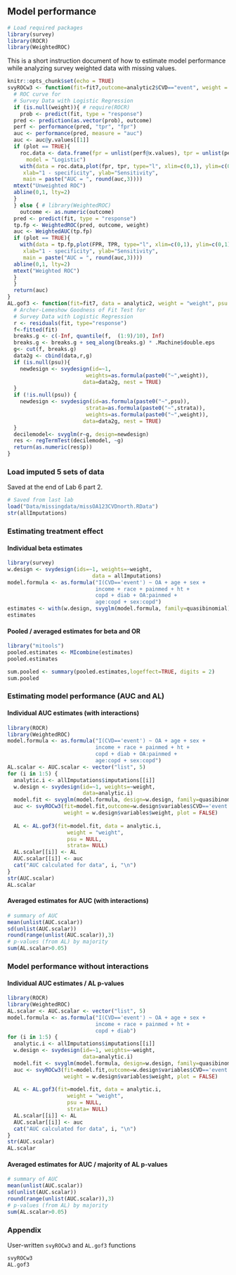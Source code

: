 ## Model performance {.unnumbered}

```r
# Load required packages
library(survey)
library(ROCR)
library(WeightedROC)
```

This is a short instruction document of how to estimate model performance while analyzing survey weighted data with missing values.

```r
knitr::opts_chunk$set(echo = TRUE)
svyROCw3 <- function(fit=fit7,outcome=analytic2$CVD=="event", weight = NULL,plot=FALSE){
  # ROC curve for
  # Survey Data with Logistic Regression
  if (is.null(weight)){ # require(ROCR)
    prob <- predict(fit, type = "response")
  pred <- prediction(as.vector(prob), outcome)
  perf <- performance(pred, "tpr", "fpr")
  auc <- performance(pred, measure = "auc")
  auc <- auc@y.values[[1]]
  if (plot == TRUE){
    roc.data <- data.frame(fpr = unlist(perf@x.values), tpr = unlist(perf@y.values), 
      model = "Logistic")
    with(data = roc.data,plot(fpr, tpr, type="l", xlim=c(0,1), ylim=c(0,1), lwd=1,
     xlab="1 - specificity", ylab="Sensitivity",
     main = paste("AUC = ", round(auc,3))))
  mtext("Unweighted ROC")
  abline(0,1, lty=2)
  }
  } else { # library(WeightedROC)
    outcome <- as.numeric(outcome)
  pred <- predict(fit, type = "response")
  tp.fp <- WeightedROC(pred, outcome, weight)
  auc <- WeightedAUC(tp.fp)
  if (plot == TRUE){
    with(data = tp.fp,plot(FPR, TPR, type="l", xlim=c(0,1), ylim=c(0,1), lwd=1,
     xlab="1 - specificity", ylab="Sensitivity",
     main = paste("AUC = ", round(auc,3))))
  abline(0,1, lty=2)
  mtext("Weighted ROC")
  }
  }
  return(auc)
}
AL.gof3 <- function(fit=fit7, data = analytic2, weight = "weight", psu = "psu", strata= "strata"){
  # Archer-Lemeshow Goodness of Fit Test for
  # Survey Data with Logistic Regression
  r <- residuals(fit, type="response") 
  f<-fitted(fit) 
  breaks.g <- c(-Inf, quantile(f,  (1:9)/10), Inf)
  breaks.g <- breaks.g + seq_along(breaks.g) * .Machine$double.eps
  g<- cut(f, breaks.g)
  data2g <- cbind(data,r,g)
  if (is.null(psu)){
    newdesign <- svydesign(id=~1,
                         weights=as.formula(paste0("~",weight)), 
                        data=data2g, nest = TRUE)
  }
  if (!is.null(psu)) {
    newdesign <- svydesign(id=as.formula(paste0("~",psu)),
                         strata=as.formula(paste0("~",strata)),
                         weights=as.formula(paste0("~",weight)), 
                        data=data2g, nest = TRUE)
  }
  decilemodel<- svyglm(r~g, design=newdesign) 
  res <- regTermTest(decilemodel, ~g)
  return(as.numeric(res$p)) 
}
```

### Load imputed 5 sets of data

Saved at the end of Lab 6 part 2.

```r
# Saved from last lab
load("Data/missingdata/missOA123CVDnorth.RData")
str(allImputations)
```

### Estimating treatment effect

#### Individual beta estimates

```r
library(survey)
w.design <- svydesign(ids=~1, weights=~weight,
                           data = allImputations)
model.formula <- as.formula("I(CVD=='event') ~ OA + age + sex +
                            income + race + painmed + ht +
                            copd + diab + OA:painmed +
                            age:copd + sex:copd")
estimates <- with(w.design, svyglm(model.formula, family=quasibinomial))
estimates
```

#### Pooled / averaged estimates for beta and OR

```r
library("mitools")
pooled.estimates <- MIcombine(estimates)
pooled.estimates

sum.pooled <- summary(pooled.estimates,logeffect=TRUE, digits = 2)
sum.pooled
```

### Estimating model performance (AUC and AL)

#### Individual AUC estimates (with interactions)

```r
library(ROCR)
library(WeightedROC)
model.formula <- as.formula("I(CVD=='event') ~ OA + age + sex +
                            income + race + painmed + ht +
                            copd + diab + OA:painmed +
                            age:copd + sex:copd")
AL.scalar <- AUC.scalar <- vector("list", 5)
for (i in 1:5) {
  analytic.i <- allImputations$imputations[[i]]
  w.design <- svydesign(id=~1, weights=~weight,
                        data=analytic.i)
  model.fit <- svyglm(model.formula, design=w.design, family=quasibinomial)
  auc <- svyROCw3(fit=model.fit,outcome=w.design$variables$CVD=='event', 
                  weight = w.design$variables$weight, plot = FALSE)
  
  AL <- AL.gof3(fit=model.fit, data = analytic.i, 
                   weight = "weight", 
                   psu = NULL, 
                   strata= NULL)
  AL.scalar[[i]] <- AL
  AUC.scalar[[i]] <- auc 
  cat("AUC calculated for data", i, "\n")
}
str(AUC.scalar)
AL.scalar
```

#### Averaged estimates for AUC (with interactions)

```r
# summary of AUC
mean(unlist(AUC.scalar))
sd(unlist(AUC.scalar))
round(range(unlist(AUC.scalar)),3)
# p-values (from AL) by majority
sum(AL.scalar>0.05)
```

### Model performance without interactions

#### Individual AUC estimates / AL p-values

```r
library(ROCR)
library(WeightedROC)
AL.scalar <- AUC.scalar <- vector("list", 5)
model.formula <- as.formula("I(CVD=='event') ~ OA + age + sex +
                            income + race + painmed + ht +
                            copd + diab")
for (i in 1:5) {
  analytic.i <- allImputations$imputations[[i]]
  w.design <- svydesign(id=~1, weights=~weight,
                        data=analytic.i)
  model.fit <- svyglm(model.formula, design=w.design, family=quasibinomial)
  auc <- svyROCw3(fit=model.fit,outcome=w.design$variables$CVD=='event', 
                  weight = w.design$variables$weight, plot = FALSE)
  
  AL <- AL.gof3(fit=model.fit, data = analytic.i, 
                   weight = "weight", 
                   psu = NULL, 
                   strata= NULL)
  AL.scalar[[i]] <- AL
  AUC.scalar[[i]] <- auc 
  cat("AUC calculated for data", i, "\n")
}
str(AUC.scalar)
AL.scalar
```

#### Averaged estimates for AUC / majority of AL p-values

```r
# summary of AUC
mean(unlist(AUC.scalar))
sd(unlist(AUC.scalar))
round(range(unlist(AUC.scalar)),3)
# p-values (from AL) by majority
sum(AL.scalar>0.05)
```

### Appendix

User-written `svyROCw3` and `AL.gof3` functions

```r
svyROCw3
AL.gof3
```
